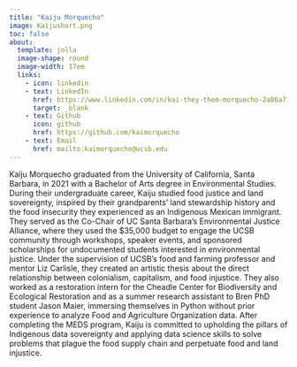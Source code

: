 ```yaml
---
title: "Kaiju Morquecho"
image: Kaijushort.png
toc: false
about: 
  template: jolla
  image-shape: round
  image-width: 17em
  links: 
    - icon: linkedin
    - text: LinkedIn
      href: https://www.linkedin.com/in/kai-they-them-morquecho-2a86a7185/
      target: _blank
    - text: Github
      icon: github
      href: https://github.com/kaimorquecho
    - text: Email
      href: mailto:kaimorquecho@ucsb.edu
---   
```


Kaiju Morquecho graduated from the University of California, Santa Barbara, in 2021 with a Bachelor of Arts degree in Environmental Studies. During their undergraduate career, Kaiju studied food justice and land sovereignty, inspired by their grandparents’ land stewardship history and the food insecurity they experienced as an Indigenous Mexican immigrant. They served as the Co-Chair of UC Santa Barbara’s Environmental Justice Alliance, where they used the $35,000 budget to engage the UCSB community through workshops, speaker events, and sponsored scholarships for undocumented students interested in environmental justice. Under the supervision of UCSB’s food and farming professor and mentor Liz Carlisle, they created an artistic thesis about the direct relationship between colonialism, capitalism, and food injustice. They also worked as a restoration intern for the Cheadle Center for Biodiversity and Ecological Restoration and as a summer research assistant to Bren PhD student Jason Maier, immersing themselves in Python without prior experience to analyze Food and Agriculture Organization data. After completing the MEDS program, Kaiju is committed to upholding the pillars of Indigenous data sovereignty and applying data science skills to solve problems that plague the food supply chain and perpetuate food and land injustice.

